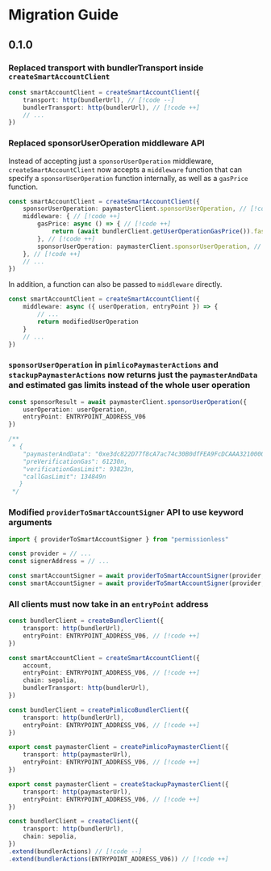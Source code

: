 # Migration Guide

## 0.1.0

### Replaced transport with bundlerTransport inside `createSmartAccountClient`

```ts
const smartAccountClient = createSmartAccountClient({
	transport: http(bundlerUrl), // [!code --]
    bundlerTransport: http(bundlerUrl), // [!code ++]
    // ...
})
```

### Replaced sponsorUserOperation middleware API

Instead of accepting just a `sponsorUserOperation` middleware, `createSmartAccountClient` now accepts a `middleware` function that can specify a `sponsorUserOperation` function internally, as well as a `gasPrice` function.

```ts
const smartAccountClient = createSmartAccountClient({
    sponsorUserOperation: paymasterClient.sponsorUserOperation, // [!code --]
	middleware: { // [!code ++]
		gasPrice: async () => { // [!code ++]
			return (await bundlerClient.getUserOperationGasPrice()).fast // [!code ++]
		}, // [!code ++]
		sponsorUserOperation: paymasterClient.sponsorUserOperation, // [!code ++]
	}, // [!code ++]
    // ...
})
```

In addition, a function can also be passed to `middleware` directly.

```ts
const smartAccountClient = createSmartAccountClient({
	middleware: async ({ userOperation, entryPoint }) => {
		// ...
		return modifiedUserOperation
	}
    // ...
})
```


### `sponsorUserOperation` in `pimlicoPaymasterActions` and `stackupPaymasterActions` now returns just the `paymasterAndData` and estimated gas limits instead of the whole user operation

```ts
const sponsorResult = await paymasterClient.sponsorUserOperation({ 
	userOperation: userOperation, 
	entryPoint: ENTRYPOINT_ADDRESS_V06 
})

/**
 * {
    "paymasterAndData": "0xe3dc822D77f8cA7ac74c30B0dfFEA9FcDCAAA321000000000000000000000000000000000000000000000000000000006514ac7d000000000000000000000000000000000000000000000000000000000000000071eee8c38559ef6872351c16a312cefbc545344a3f7cc1b910d059a0d5c613012763e6b1ce31080a975ddcba12817305a62a322e3ec8f106bd2181b0fd1391cf1c",
    "preVerificationGas": 61230n,
    "verificationGasLimit": 93823n,
    "callGasLimit": 134849n
   }
 */
```

### Modified `providerToSmartAccountSigner` API to use keyword arguments

```ts
import { providerToSmartAccountSigner } from "permissionless"

const provider = // ...
const signerAddress = // ...

const smartAccountSigner = await providerToSmartAccountSigner(provider, signerAddress) // [!code --]
const smartAccountSigner = await providerToSmartAccountSigner(provider, { signerAddress: signerAddress }) // [!code ++]
```

### All clients must now take in an `entryPoint` address

```ts
const bundlerClient = createBundlerClient({
	transport: http(bundlerUrl),
	entryPoint: ENTRYPOINT_ADDRESS_V06, // [!code ++]
})

const smartAccountClient = createSmartAccountClient({
	account,
	entryPoint: ENTRYPOINT_ADDRESS_V06, // [!code ++]
	chain: sepolia,
	bundlerTransport: http(bundlerUrl),
})

const bundlerClient = createPimlicoBundlerClient({
	transport: http(bundlerUrl),
	entryPoint: ENTRYPOINT_ADDRESS_V06, // [!code ++]
})

export const paymasterClient = createPimlicoPaymasterClient({
	transport: http(paymasterUrl),
	entryPoint: ENTRYPOINT_ADDRESS_V06, // [!code ++]
})

export const paymasterClient = createStackupPaymasterClient({
	transport: http(paymasterUrl),
	entryPoint: ENTRYPOINT_ADDRESS_V06, // [!code ++]
})

const bundlerClient = createClient({
	transport: http(bundlerUrl),
	chain: sepolia,
})
.extend(bundlerActions) // [!code --]
.extend(bundlerActions(ENTRYPOINT_ADDRESS_V06)) // [!code ++]
```